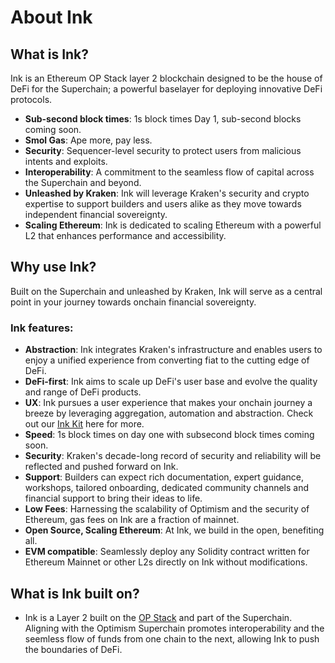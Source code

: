# About Ink

## What is Ink?

Ink is an Ethereum OP Stack layer 2 blockchain designed to be the house of DeFi for the Superchain; a powerful baselayer for deploying innovative DeFi protocols.

* **Sub-second block times**: 1s block times Day 1, sub-second blocks coming soon.
* **Smol Gas**: Ape more, pay less.
* **Security**: Sequencer-level security to protect users from malicious intents and exploits.
* **Interoperability**: A commitment to the seamless flow of capital across the Superchain and beyond.
* **Unleashed by Kraken**: Ink will leverage Kraken's security and crypto expertise to support builders and users alike as they move towards independent financial sovereignty.
* **Scaling Ethereum**: Ink is dedicated to scaling Ethereum with a powerful L2 that enhances performance and accessibility.

## Why use Ink?

Built on the Superchain and unleashed by Kraken, Ink will serve as a central point in your journey towards onchain financial sovereignty.



### Ink features:

* **Abstraction**: Ink integrates Kraken's infrastructure and enables users to enjoy a unified experience from converting fiat to the cutting edge of DeFi.
* **DeFi-first**: Ink aims to scale up DeFi's user base and evolve the quality and range of DeFi products.
* **UX**: Ink pursues a user experience that makes your onchain journey a breeze by leveraging aggregation, automation and abstraction. Check out our <a href="https://docs.inkonchain.com/build/ink-kit">Ink Kit</a> here for more.
* **Speed**: 1s block times on day one with subsecond block times coming soon.
* **Security**: Kraken's decade-long record of security and reliability will be reflected and pushed forward on Ink.
* **Support**: Builders can expect rich documentation, expert guidance, workshops, tailored onboarding, dedicated community channels and financial support to bring their ideas to life.
* **Low Fees**: Harnessing the scalability of Optimism and the security of Ethereum, gas fees on Ink are a fraction of mainnet.
* **Open Source, Scaling Ethereum**: At Ink, we build in the open, benefiting all.
* **EVM compatible**: Seamlessly deploy any Solidity contract written for Ethereum Mainnet or other L2s directly on Ink without modifications.

## What is Ink built on?

* Ink is a Layer 2 built on the [OP Stack](https://docs.optimism.io/stack/getting-started) and part of the Superchain. Aligning with the Optimism Superchain promotes interoperability and the seemless flow of funds from one chain to the next, allowing Ink to push the boundaries of DeFi.

